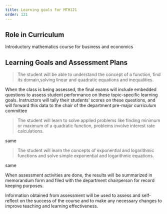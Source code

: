 ```yaml
---
title: Learning goals for MTH121
order: 121
---
```


## Role in Curriculum

Introductory mathematics course for business and economics

## Learning Goals and Assessment Plans


> The student will be able to understand the concept of a function, find its domain,solving linear and quadratic equations and inequalities.

When the class is being assessed, the final exams will include embedded
questions to assess student performance on these topic-specific learning
goals. Instructors will tally their students' scores on these
questions, and will forward this data to the chair of the department
pre-major curriculum committee

> The student will learn to solve applied problems like finding minimum or maximum of a quadratic function, problems involve interest rate calculations.

same

> The student will learn the concepts of exponential and logarithmic functions and solve simple exponential and logarithmic equations.

same

When assessment activities are done, the results will be summarized in
memorandum form and filed with the department chairperson for record
keeping purposes.

Information obtained from assessment will be used to assess and
self-reflect on the success of the course and to make any necessary
changes to improve teaching and learning effectiveness.
